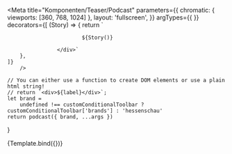 

<Meta   title="Komponenten/Teaser/Podcast"
        parameters={{
            chromatic: {
                viewports: [360, 768, 1024]
            },
            layout: 'fullscreen',
        }}
        argTypes={{
        }} 
        decorators={[
        (Story) => {
            return `<div class="grid my-5 grid-page">
                        
                            ${Story()}
                        
                    </div>`
        },
    ]}
        />

    // You can either use a function to create DOM elements or use a plain html string!
    // return `<div>${label}</div>`;
    let brand =
        undefined !== customConditionalToolbar ? customConditionalToolbar['brands'] : 'hessenschau'
    return podcast({ brand, ...args })
}


<Preview withToolbar>
    <Story  name="Beispiel 1" args={json.logicItem.includeModel}>
        {Template.bind({})} 
    </Story> 
</Preview>